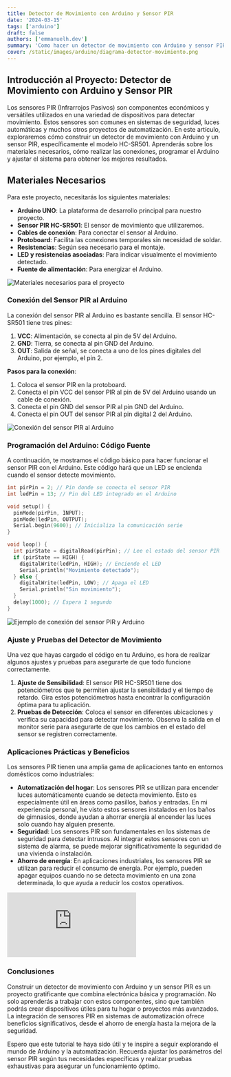 ```yaml
---
title: Detector de Movimiento con Arduino y Sensor PIR
date: '2024-03-15'
tags: ['arduino']
draft: false
authors: ['emmanuelh.dev']
summary: 'Como hacer un detector de movimiento con Arduino y sensor PIR'
cover: /static/images/arduino/diagrama-detector-movimiento.png
---
```


## Introducción al Proyecto: Detector de Movimiento con Arduino y Sensor PIR

Los sensores PIR (Infrarrojos Pasivos) son componentes económicos y versátiles utilizados en una variedad de dispositivos para detectar movimiento. Estos sensores son comunes en sistemas de seguridad, luces automáticas y muchos otros proyectos de automatización. En este artículo, exploraremos cómo construir un detector de movimiento con Arduino y un sensor PIR, específicamente el modelo HC-SR501. Aprenderás sobre los materiales necesarios, cómo realizar las conexiones, programar el Arduino y ajustar el sistema para obtener los mejores resultados.

## Materiales Necesarios

Para este proyecto, necesitarás los siguientes materiales:

- **Arduino UNO**: La plataforma de desarrollo principal para nuestro proyecto.
- **Sensor PIR HC-SR501**: El sensor de movimiento que utilizaremos.
- **Cables de conexión**: Para conectar el sensor al Arduino.
- **Protoboard**: Facilita las conexiones temporales sin necesidad de soldar.
- **Resistencias**: Según sea necesario para el montaje.
- **LED y resistencias asociadas**: Para indicar visualmente el movimiento detectado.
- **Fuente de alimentación**: Para energizar el Arduino.

![Materiales necesarios para el proyecto](/static/images/arduino/diagrama-detector-movimiento.png)

### Conexión del Sensor PIR al Arduino

La conexión del sensor PIR al Arduino es bastante sencilla. El sensor HC-SR501 tiene tres pines:

1. **VCC**: Alimentación, se conecta al pin de 5V del Arduino.
2. **GND**: Tierra, se conecta al pin GND del Arduino.
3. **OUT**: Salida de señal, se conecta a uno de los pines digitales del Arduino, por ejemplo, el pin 2.

**Pasos para la conexión**:

1. Coloca el sensor PIR en la protoboard.
2. Conecta el pin VCC del sensor PIR al pin de 5V del Arduino usando un cable de conexión.
3. Conecta el pin GND del sensor PIR al pin GND del Arduino.
4. Conecta el pin OUT del sensor PIR al pin digital 2 del Arduino.

![Conexión del sensor PIR al Arduino](/static/images/arduino/arduino-pir-montaje.png)

### Programación del Arduino: Código Fuente

A continuación, te mostramos el código básico para hacer funcionar el sensor PIR con el Arduino. Este código hará que un LED se encienda cuando el sensor detecte movimiento.

```cpp
int pirPin = 2; // Pin donde se conecta el sensor PIR
int ledPin = 13; // Pin del LED integrado en el Arduino

void setup() {
  pinMode(pirPin, INPUT);
  pinMode(ledPin, OUTPUT);
  Serial.begin(9600); // Inicializa la comunicación serie
}

void loop() {
  int pirState = digitalRead(pirPin); // Lee el estado del sensor PIR
  if (pirState == HIGH) {
    digitalWrite(ledPin, HIGH); // Enciende el LED
    Serial.println("Movimiento detectado");
  } else {
    digitalWrite(ledPin, LOW); // Apaga el LED
    Serial.println("Sin movimiento");
  }
  delay(1000); // Espera 1 segundo
}
```

![Ejemplo de conexión del sensor PIR y Arduino](/static/images/arduino/arduino-pir-montaje.png)

### Ajuste y Pruebas del Detector de Movimiento

Una vez que hayas cargado el código en tu Arduino, es hora de realizar algunos ajustes y pruebas para asegurarte de que todo funcione correctamente.

1. **Ajuste de Sensibilidad**: El sensor PIR HC-SR501 tiene dos potenciómetros que te permiten ajustar la sensibilidad y el tiempo de retardo. Gira estos potenciómetros hasta encontrar la configuración óptima para tu aplicación.
2. **Pruebas de Detección**: Coloca el sensor en diferentes ubicaciones y verifica su capacidad para detectar movimiento. Observa la salida en el monitor serie para asegurarte de que los cambios en el estado del sensor se registren correctamente.

### Aplicaciones Prácticas y Beneficios

Los sensores PIR tienen una amplia gama de aplicaciones tanto en entornos domésticos como industriales:

- **Automatización del hogar**: Los sensores PIR se utilizan para encender luces automáticamente cuando se detecta movimiento. Esto es especialmente útil en áreas como pasillos, baños y entradas. En mi experiencia personal, he visto estos sensores instalados en los baños de gimnasios, donde ayudan a ahorrar energía al encender las luces solo cuando hay alguien presente.
- **Seguridad**: Los sensores PIR son fundamentales en los sistemas de seguridad para detectar intrusos. Al integrar estos sensores con un sistema de alarma, se puede mejorar significativamente la seguridad de una vivienda o instalación.
- **Ahorro de energía**: En aplicaciones industriales, los sensores PIR se utilizan para reducir el consumo de energía. Por ejemplo, pueden apagar equipos cuando no se detecta movimiento en una zona determinada, lo que ayuda a reducir los costos operativos.

<div className="h-[315px] max-h-[500px] max-w-full lg:w-[560px]">
  <iframe
    className="h-full w-full"
    src="https://www.youtube-nocookie.com/embed/MqxLa4vo4Ok?si=X5ScN6tbPixb3NRQ"
    title="Tutorial de Proteus: Crear un Contador Ascendente/Descendente 00-99 con el IC 74190"
    frameBorder="0"
    allow="accelerometer; autoplay; clipboard-write; encrypted-media; gyroscope; picture-in-picture; web-share"
    referrerPolicy="strict-origin-when-cross-origin"
    allowFullScreen
  ></iframe>
</div>

### Conclusiones

Construir un detector de movimiento con Arduino y un sensor PIR es un proyecto gratificante que combina electrónica básica y programación. No solo aprenderás a trabajar con estos componentes, sino que también podrás crear dispositivos útiles para tu hogar o proyectos más avanzados. La integración de sensores PIR en sistemas de automatización ofrece beneficios significativos, desde el ahorro de energía hasta la mejora de la seguridad.

Espero que este tutorial te haya sido útil y te inspire a seguir explorando el mundo de Arduino y la automatización. Recuerda ajustar los parámetros del sensor PIR según tus necesidades específicas y realizar pruebas exhaustivas para asegurar un funcionamiento óptimo.
